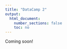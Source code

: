 ```yaml
---
title: "DataCamp 2"
output:
  html_document:
    number_sections: false
    toc: no
---
```


Coming soon!

